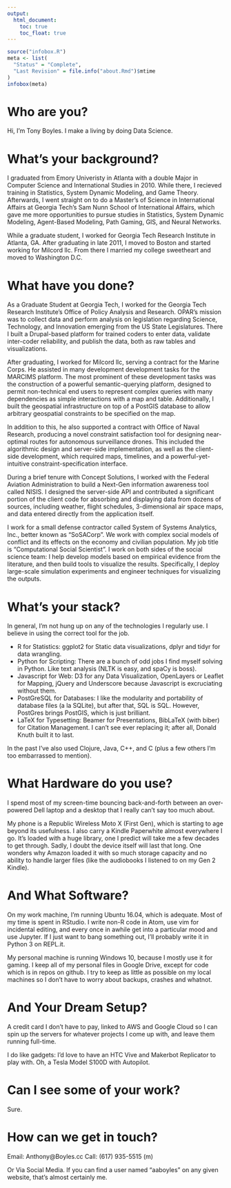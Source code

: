 ```yaml
---
output:
  html_document:
    toc: true
    toc_float: true
---
```


```r
source("infobox.R")
meta <- list(
  "Status" = "Complete",
  "Last Revision" = file.info("about.Rmd")$mtime
)
infobox(meta)
```

# Who are you?
Hi, I’m Tony Boyles. I make a living by doing Data Science.

# What's your background?
I graduated from Emory Univeristy in Atlanta with a double Major in Computer Science and International Studies in 2010. While there, I recieved training in Statistics, System Dynamic Modeling, and Game Theory. Afterwards, I went straight on to do a Master’s of Science in International Affairs at Georgia Tech’s Sam Nunn School of International Affairs, which gave me more opportunities to pursue studies in Statistics, System Dynamic Modeling, Agent-Based Modeling, Path Gaming, GIS, and Neural Networks.

While a graduate student, I worked for Georgia Tech Research Institute in Atlanta, GA. After graduating in late 2011, I moved to Boston and started working for Milcord llc. From there I married my college sweetheart and moved to Washington D.C.

# What have you done?
As a Graduate Student at Georgia Tech, I worked for the Georgia Tech Research Institute’s Office of Policy Analysis and Research. OPAR’s mission was to collect data and perform analysis on legislation regarding Science, Technology, and Innovation emerging from the US State Legislatures. There I built a Drupal-based platform for trained coders to enter data, validate inter-coder reliability, and publish the data, both as raw tables and visualizations.

After graduating, I worked for Milcord llc, serving a contract for the Marine Corps. He assisted in many development development tasks for the MARCIMS platform. The most prominent of these development tasks was the construction of a powerful semantic-querying platform, designed to permit non-technical end users to represent complex queries with many dependencies as simple interactions with a map and table. Additionally, I built the geospatial infrastructure on top of a PostGIS database to allow arbitrary geospatial constraints to be specified on the map.

In addition to this, he also supported a contract with Office of Naval Research, producing a novel constraint satisfaction tool for designing near-optimal routes for autonomous surveillance drones. This included the algorithmic design and server-side implementation, as well as the client-side development, which required maps, timelines, and a powerful-yet-intuitive constraint-specification interface.

During a brief tenure with Concept Solutions, I worked with the Federal Aviation Administration to build a Next-Gen information awareness tool called NISIS. I designed the server-side API and contributed a significant portion of the client code for absorbing and displaying data from dozens of sources, including weather, flight schedules, 3-dimensional air space maps, and data entered directly from the application itself.

I work for a small defense contractor called System of Systems Analytics, Inc., better known as “SoSACorp”. We work with complex social models of conflict and its effects on the economy and civilian population. My job title is “Computational Social Scientist”. I work on both sides of the social science team: I help develop models based on empirical evidence from the literature, and then build tools to visualize the results. Specifically, I deploy large-scale simulation experiments and engineer techniques for visualizing the outputs.

# What’s your stack?
In general, I’m not hung up on any of the technologies I regularly use. I believe in using the correct tool for the job.

* R for Statistics: ggplot2 for Static data visualizations, dplyr and tidyr for data wrangling.
* Python for Scripting: There are a bunch of odd jobs I find myself solving in Python. Like text analysis (NLTK is easy, and spaCy is boss).
* Javascript for Web: D3 for any Data Visualization, OpenLayers or Leaflet for Mapping, jQuery and Underscore because Javascript is excruciating without them.
* PostGreSQL for Databases: I like the modularity and portability of database files (a la SQLite), but after that, SQL is SQL. However, PostGres brings PostGIS, which is just brilliant.
* LaTeX for Typesetting: Beamer for Presentations, BibLaTeX (with biber) for Citation Management. I can’t see ever replacing it; after all, Donald Knuth built it to last.

In the past I’ve also used Clojure, Java, C++, and C (plus a few others I’m too embarrassed to mention).

# What Hardware do you use?
I spend most of my screen-time bouncing back-and-forth between an over-powered Dell laptop and a desktop that I really can’t say too much about.

My phone is a Republic Wireless Moto X (First Gen), which is starting to age beyond its usefulness. I also carry a Kindle Paperwhite almost everywhere I go. It’s loaded with a huge library, one I predict will take me a few decades to get through. Sadly, I doubt the device itself will last that long. One wonders why Amazon loaded it with so much storage capacity and no ability to handle larger files (like the audiobooks I listened to on my Gen 2 Kindle).

# And What Software?
On my work machine, I’m running Ubuntu 16.04, which is adequate. Most of my time is spent in RStudio. I write non-R code in Atom, use vim for incidental editing, and every once in awhile get into a particular mood and use Jupyter. If I just want to bang something out, I'll probably write it in Python 3 on REPL.it.

My personal machine is running Windows 10, because I mostly use it for gaming. I keep all of my personal files in Google Drive, except for code which is in repos on github. I try to keep as little as possible on my local machines so I don’t have to worry about backups, crashes and whatnot.

# And Your Dream Setup?
A credit card I don’t have to pay, linked to AWS and Google Cloud so I can spin up the servers for whatever projects I come up with, and leave them running full-time.

I do like gadgets: I’d love to have an HTC Vive and Makerbot Replicator to play with. Oh, a Tesla Model S100D with Autopilot.

# Can I see some of your work?
Sure.

# How can we get in touch?
Email: Anthony@Boyles.cc
Call: (617) 935-5515 (m)

Or Via Social Media. If you can find a user named “aaboyles” on any given website, that’s almost certainly me.
